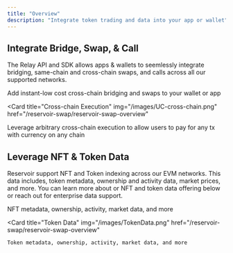 ```yaml
---
title: "Overview"
description: "Integrate token trading and data into your app or wallet"
---
```


## Integrate Bridge, Swap, & Call

The Relay API and SDK allows apps & wallets to seemlessly integrate bridging, same-chain and cross-chain swaps, and calls across all our supported networks.

<CardGroup cols={2}>
  <Card
    title="Bridging & Swaps"
    img="/images/instant-bridging.png"
    href="/relay/relay-overview"
  >
   Add instant-low cost cross-chain bridging and swaps to your wallet or app
  </Card>

<Card
  title="Cross-chain Execution"
  img="/images/UC-cross-chain.png"
  href="/reservoir-swap/reservoir-swap-overview"
>
  Leverage arbitrary cross-chain execution to allow users to pay for any tx with currency on any chain
</Card>
</CardGroup>

## Leverage NFT & Token Data

Reservoir support NFT and Token indexing across our EVM networks. This data includes, token metadata, ownership and activity data, market prices, and more. You can learn more about or NFT and token data offering below or reach out for enterprise data support.

 <CardGroup cols={2}>
  <Card
    title="NFT Data"
    img="/images/NFTData.png"
    href="/relay/relay-overview"
  >
   NFT metadata, ownership, activity, market data, and more
  </Card>

  <Card
    title="Token Data"
    img="/images/TokenData.png"
    href="/reservoir-swap/reservoir-swap-overview"
  >
    Token metadata, ownership, activity, market data, and more
  </Card>
</CardGroup>
